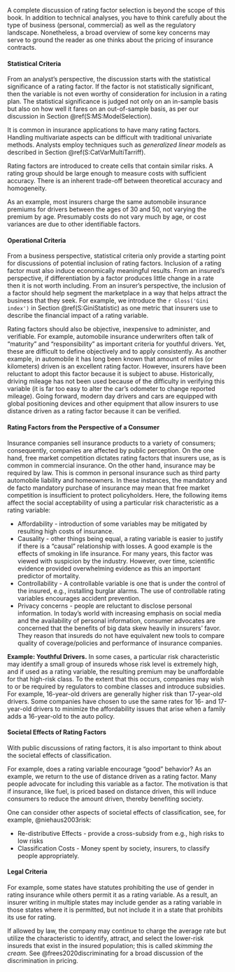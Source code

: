 <!-- ###  Rate Factor Selection {#S:LossRatio} -->


A complete discussion of rating factor selection is beyond the scope of this book. In addition to technical analyses, you have to think carefully about the type of business (personal, commercial) as well as the regulatory landscape. Nonetheless, a broad overview of some key concerns may serve to ground the reader as one thinks about the pricing of insurance contracts.


#### Statistical Criteria  {-}

From an analyst's perspective, the discussion starts with the statistical significance of a rating factor. If the factor is not statistically significant, then the variable is not even worthy of consideration for inclusion in a rating plan. The statistical significance is judged not only on an in-sample basis but also on how well it fares on an out-of-sample basis, as per our discussion in Section \@ref(S:MS:ModelSelection).

It is common in insurance applications to have many rating factors. Handling multivariate aspects can be difficult with traditional univariate methods. Analysts employ techniques such as *generalized linear models* as described in Section \@ref(S:CatVarMultiTarriff).

Rating factors are introduced to create cells that contain similar risks. A rating group should be large enough to measure costs with sufficient accuracy. There is an inherent trade-off between theoretical accuracy and homogeneity.

As an example, most insurers charge the same automobile insurance premiums for drivers between the ages of 30 and 50, not varying the premium by age. Presumably costs do not vary much by age, or cost variances are due to other identifiable factors.

#### Operational Criteria  {-}

From a business perspective, statistical criteria only provide a starting point for discussions of potential inclusion of rating factors. Inclusion of a rating factor must also induce economically meaningful results. From an insured's perspective, if differentiation by a factor produces little change in a rate then it is not worth including. From an insurer's perspective, the inclusion of a factor should help segment the marketplace in a way that helps attract the business that they seek. For example, we introduce the `r Gloss('Gini index')` in Section \@ref(S:GiniStatistic) as one metric that insurers use to describe the financial impact of a rating variable.

Rating factors should also be objective, inexpensive to administer, and verifiable. For example, automobile insurance underwriters often talk of "maturity" and "responsibility" as important criteria for youthful drivers. Yet, these are difficult to define objectively and to apply consistently. As another example, in automobile it has long been known that amount of miles (or kilometers) driven is an excellent rating factor. However, insurers have been reluctant to adopt this factor because it is subject to abuse. Historically, driving mileage has not been used because of the difficulty in verifying this variable (it is far too easy to alter the car's odometer to change reported mileage). Going forward, modern day drivers and cars are equipped with global positioning devices and other equipment that allow insurers to use distance driven as a rating factor because it can be verified.


#### Rating Factors from the Perspective of a Consumer  {-}

Insurance companies sell insurance products to a variety of consumers; consequently, companies are affected by public perception. 
On the one hand, free market competition dictates rating factors that insurers use, as is common in commercial insurance. On the other hand, insurance may be required by law. This is common in personal insurance such as third party automobile liability and homeowners. In these instances, the mandatory and de facto mandatory purchase of insurance may mean that free market competition is insufficient to protect policyholders. Here, the following items affect the social acceptability of using a particular risk characteristic as a rating variable:

- Affordability - introduction of some variables may be mitigated by resulting high costs of insurance. 
- Causality - other things being equal, a rating variable is easier to justify if there is a "causal" relationship with losses. A good example is the effects of smoking in life insurance. For many years, this factor was viewed with suspicion by the industry. However, over time, scientific evidence provided overwhelming evidence as this an important predictor of mortality.
- Controllability - A controllable variable is one that is under the control of the insured, e.g., installing burglar alarms. The use of controllable rating variables encourages accident prevention.
- Privacy concerns - people are reluctant to disclose personal information. In today's world with increasing emphasis on social media and the availability of personal information, consumer advocates are concerned that the benefits of big data skew heavily in insurers' favor. They reason that insureds do not have equivalent new tools to compare quality of coverage/policies and performance of insurance companies. 

**Example: Youthful Drivers.** In some cases, a particular risk characteristic may identify a small group of insureds whose risk level is extremely high, and if used as a rating variable, the resulting premium may be unaffordable for that high-risk class. To the extent that this occurs, companies may wish to or be required by regulators to combine classes and introduce subsidies. For example, 16-year-old drivers are generally higher risk than 17-year-old drivers. Some companies have chosen to use the same rates for 16- and 17-year-old drivers to minimize the affordability issues that arise when a family adds a 16-year-old to the auto policy.


#### Societal Effects of Rating Factors  {-}

With public discussions of rating factors, it is also important to think about the societal effects of classification.

For example, does a rating variable encourage "good" behavior? As an example, we return to the use of distance driven as a rating factor. Many people advocate for including this variable as a factor. The motivation is that if insurance, like fuel, is priced based on distance driven, this will induce consumers to reduce the amount driven, thereby benefiting society.

One can consider other aspects of societal effects of classification, see, for example, @niehaus2003risk:

- Re-distributive Effects - provide a cross-subsidy from e.g., high risks to low risks
- Classification Costs - Money spent by society, insurers, to classify people appropriately.


#### Legal Criteria  {-}

For example, some states have statutes prohibiting the use of gender in rating insurance while others permit it as a rating variable. As a result, an insurer writing in multiple states may include gender as a rating variable in those states where it is permitted, but not include it in a state that prohibits its use for rating. 

If allowed by law, the company may continue to charge the average rate but utilize the characteristic to identify, attract, and select the lower-risk insureds that exist in the insured population; this is called *skimming the cream.* See @frees2020discriminating for a broad discussion of the discrimination in pricing.




